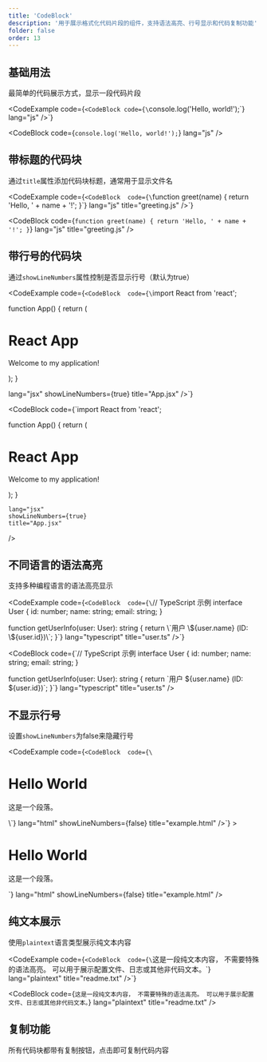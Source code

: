 ```yaml
---
title: 'CodeBlock'
description: '用于展示格式化代码片段的组件，支持语法高亮、行号显示和代码复制功能'
folder: false
order: 13
---
```



## 基础用法

最简单的代码展示方式，显示一段代码片段

<CodeExample
  code={`<CodeBlock code={\`console.log('Hello, world!');\`} lang="js" />`}
>
  <CodeBlock code={`console.log('Hello, world!');`} lang="js" />
</CodeExample>

## 带标题的代码块

通过`title`属性添加代码块标题，通常用于显示文件名

<CodeExample
  code={`<CodeBlock 
  code={\`function greet(name) {
  return 'Hello, ' + name + '!';
}\`}
  lang="js"
  title="greeting.js"
/>`}
>
  <CodeBlock 
    code={`function greet(name) {
  return 'Hello, ' + name + '!';
}`}
    lang="js"
    title="greeting.js"
  />
</CodeExample>

## 带行号的代码块

通过`showLineNumbers`属性控制是否显示行号（默认为true）

<CodeExample
  code={`<CodeBlock 
  code={\`import React from 'react';

function App() {
  return (
    <div>
      <h1>React App</h1>
      <p>Welcome to my application!</p>
    </div>
  );
}

  lang="jsx"
  showLineNumbers={true}
  title="App.jsx"
/>`}
>
  <CodeBlock 
    code={`import React from 'react';

function App() {
  return (
    <div>
      <h1>React App</h1>
      <p>Welcome to my application!</p>
    </div>
  );
}

    lang="jsx"
    showLineNumbers={true}
    title="App.jsx"
  />
</CodeExample>

## 不同语言的语法高亮

支持多种编程语言的语法高亮显示

<CodeExample
  code={`<CodeBlock 
  code={\`// TypeScript 示例
interface User {
  id: number;
  name: string;
  email: string;
}

function getUserInfo(user: User): string {
  return \\\`用户 \\\${user.name} (ID: \\\${user.id})\\\`;
}\`}
  lang="typescript"
  title="user.ts"
/>`}
>
  <CodeBlock 
    code={`// TypeScript 示例
interface User {
  id: number;
  name: string;
  email: string;
}

function getUserInfo(user: User): string {
  return \`用户 \${user.name} (ID: \${user.id})\`;
}`}
    lang="typescript"
    title="user.ts"
  />
</CodeExample>

## 不显示行号

设置`showLineNumbers`为false来隐藏行号

<CodeExample
  code={`<CodeBlock 
  code={\`<!-- HTML 示例 -->
<div class="container">
  <h1>Hello World</h1>
  <p>这是一个段落。</p>
</div>\`}
  lang="html"
  showLineNumbers={false}
  title="example.html"
/>`}
>
  <CodeBlock 
    code={`<!-- HTML 示例 -->
<div class="container">
  <h1>Hello World</h1>
  <p>这是一个段落。</p>
</div>`}
    lang="html"
    showLineNumbers={false}
    title="example.html"
  />
</CodeExample>

## 纯文本展示

使用`plaintext`语言类型展示纯文本内容

<CodeExample
  code={`<CodeBlock 
  code={\`这是一段纯文本内容，
不需要特殊的语法高亮。
可以用于展示配置文件、日志或其他非代码文本。\`}
  lang="plaintext"
  title="readme.txt"
/>`}
>
  <CodeBlock 
    code={`这是一段纯文本内容，
不需要特殊的语法高亮。
可以用于展示配置文件、日志或其他非代码文本。`}
    lang="plaintext"
    title="readme.txt"
  />
</CodeExample>

## 复制功能

所有代码块都带有复制按钮，点击即可复制代码内容 
